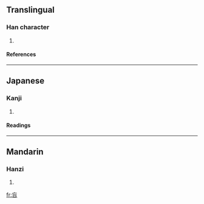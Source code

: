 ==Translingual==
===Han character===
{{Han char|rn=30|rad=口|as=03|sn=6|four=|canj=卜女口 (YVR)}}
# {{defn|Han}}
====References====
{{Han ref|kx=0174.160|dkj=03279|dj=0387.090|hdz=10584.010|uh=5402|ud=21506}}
----
==Japanese==
===Kanji===
{{ja-kanji|grade=|rs=口03}}
# {{defn|Japanese}} 
====Readings====
{{ja-readings|on=[[ぼう]] (bō), [[もう]] (mō)|kun=[[おいぼれる]] (oiboreru)}}
----
==Mandarin==
===Hanzi===
{{cmn-hanzi|pin=[[chī]] (chi1), [[jī]] (ji1), [[máng]] (mang2)|wg=ch'ih<sup>1</sup>, chi<sup>1</sup>, mang<sup>2</sup>}}
# {{defn|Mandarin}}

[[fr:吂]]
